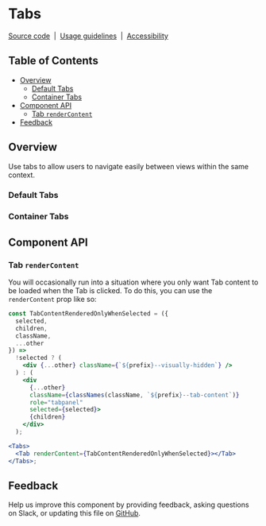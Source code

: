 
# Tabs

[Source code](https://github.com/carbon-design-system/carbon/tree/main/packages/react/src/components/Tabs)
&nbsp;|&nbsp;
[Usage guidelines](https://www.carbondesignsystem.com/components/tabs/usage)
&nbsp;|&nbsp;
[Accessibility](https://www.carbondesignsystem.com/components/tabs/accessibility)

## Table of Contents

- [Overview](#overview)
  - [Default Tabs](#default-tabs)
  - [Container Tabs](#container-tabs)
- [Component API](#component-api)
  - [Tab `renderContent`](#tab-rendercontent)
- [Feedback](#feedback)

## Overview

Use tabs to allow users to navigate easily between views within the same
context.

### Default Tabs

<Preview>
  <Story id="components-tabs--default" />
</Preview>

### Container Tabs

<Preview>
  <Story id="components-tabs--container" />
</Preview>

## Component API

<Props />

### Tab `renderContent`

You will occasionally run into a situation where you only want Tab content to be
loaded when the Tab is clicked. To do this, you can use the `renderContent` prop
like so:

```jsx
const TabContentRenderedOnlyWhenSelected = ({
  selected,
  children,
  className,
  ...other
}) =>
  !selected ? (
    <div {...other} className={`${prefix}--visually-hidden`} />
  ) : (
    <div
      {...other}
      className={classNames(className, `${prefix}--tab-content`)}
      role="tabpanel"
      selected={selected}>
      {children}
    </div>
  );

<Tabs>
  <Tab renderContent={TabContentRenderedOnlyWhenSelected}></Tab>
</Tabs>;
```

## Feedback

Help us improve this component by providing feedback, asking questions on Slack,
or updating this file on
[GitHub](https://github.com/carbon-design-system/carbon/edit/main/packages/react/src/components/Tabs/Tabs.mdx).
